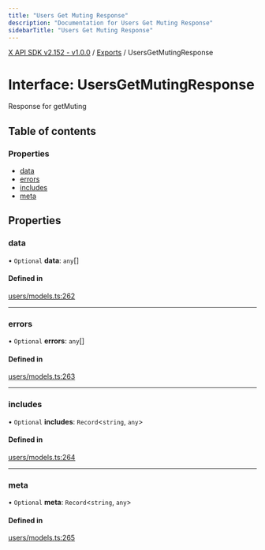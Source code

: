 ```yaml
---
title: "Users Get Muting Response"
description: "Documentation for Users Get Muting Response"
sidebarTitle: "Users Get Muting Response"
---
```


[X API SDK v2.152 - v1.0.0](../README.md) / [Exports](../modules.md) / UsersGetMutingResponse

# Interface: UsersGetMutingResponse

Response for getMuting

## Table of contents

### Properties

- [data](UsersGetMutingResponse.md#data)
- [errors](UsersGetMutingResponse.md#errors)
- [includes](UsersGetMutingResponse.md#includes)
- [meta](UsersGetMutingResponse.md#meta)

## Properties

### data

• `Optional` **data**: `any`[]

#### Defined in

[users/models.ts:262](https://github.com/xdevplatform/xdk/blob/ad4172ef5f68f089e0f077a190b271016dd35bf7/xdk/typescript/src/users/models.ts#L262)

___

### errors

• `Optional` **errors**: `any`[]

#### Defined in

[users/models.ts:263](https://github.com/xdevplatform/xdk/blob/ad4172ef5f68f089e0f077a190b271016dd35bf7/xdk/typescript/src/users/models.ts#L263)

___

### includes

• `Optional` **includes**: `Record`\<`string`, `any`\>

#### Defined in

[users/models.ts:264](https://github.com/xdevplatform/xdk/blob/ad4172ef5f68f089e0f077a190b271016dd35bf7/xdk/typescript/src/users/models.ts#L264)

___

### meta

• `Optional` **meta**: `Record`\<`string`, `any`\>

#### Defined in

[users/models.ts:265](https://github.com/xdevplatform/xdk/blob/ad4172ef5f68f089e0f077a190b271016dd35bf7/xdk/typescript/src/users/models.ts#L265)
